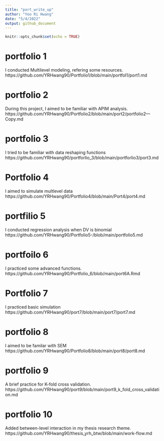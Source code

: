 ```yaml
---
title: "port_write_up"
author: "Yoo Ri Hwang"
date: "5/4/2022"
output: github_document
---
```


```r
knitr::opts_chunk$set(echo = TRUE)
```

# portfolio 1

I conducted Multilevel modeling, refering some resources.
https://github.com/YRHwang90/Portfolio1/blob/main/portfol1/port1.md

# portfolio 2

During this project, I aimed to be familiar with APIM analysis.
https://github.com/YRHwang90/Portfolio2/blob/main/port2/portfolio2---Copy.md

# portfolio 3 

I tried to be familiar with data reshaping functions
https://github.com/YRHwang90/portforlio_3/blob/main/portforlio3/port3.md

# Portfolio 4

I aimed to simulate multlevel data
https://github.com/YRHwang90/Portfolio4/blob/main/Port4/port4.md

# portfilio 5

I conducted regression analysis when DV is binomial
https://github.com/YRHwang90/Portfolio5-/blob/main/portfolio5.md

# portfoilo 6
I practiced some advanced functions.  
https://github.com/YRHwang90/Portfolio_6/blob/main/port6A.Rmd

# Portfolio 7 
I practiced basic simulation
https://github.com/YRHwang90/port7/blob/main/port7/port7.md

# portfolio 8 
I aimed to be familar with SEM
https://github.com/YRHwang90/Portfolio8/blob/main/port8/port8.md

# portfolio 9
A brief practice for K-fold cross validation. 
https://github.com/YRHwang90/port9/blob/main/port9_k_fold_cross_validation.md

# portfolio 10

Added between-level interaction in my thesis research theme.
https://github.com/YRHwang90/thesis_yrh_btw/blob/main/work-flow.md







